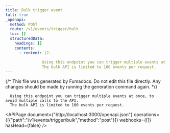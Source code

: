 ```yaml
---
title: Bulk trigger event
full: true
_openapi:
  method: POST
  route: /v1/events/trigger/bulk
  toc: []
  structuredData:
    headings: []
    contents:
      - content: |2-

                Using this endpoint you can trigger multiple events at once, to avoid multiple calls to the API.
                The bulk API is limited to 100 events per request.
---
```


{/* This file was generated by Fumadocs. Do not edit this file directly. Any changes should be made by running the generation command again. */}


      Using this endpoint you can trigger multiple events at once, to avoid multiple calls to the API.
      The bulk API is limited to 100 events per request.
    

<APIPage document={"http://localhost:3000/openapi.json"} operations={[{"path":"/v1/events/trigger/bulk","method":"post"}]} webhooks={[]} hasHead={false} />